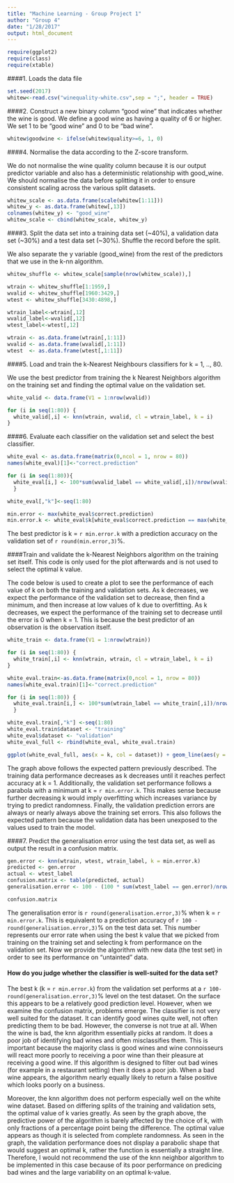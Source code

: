 ```yaml
---
title: "Machine Learning - Group Project 1"
author: "Group 4"
date: "1/28/2017"
output: html_document
---
```


```r
require(ggplot2)
require(class)
require(xtable)
```

####1. Loads the data file
```r
set.seed(2017)
whitew<-read.csv("winequality-white.csv",sep = ";", header = TRUE)
```

####2. Construct a new binary column “good wine” that indicates whether the wine is good.
We define a good wine as having a quality of 6 or higher. We set 1 to be "good wine" and 0 to be "bad wine".
```r
whitew$goodwine <- ifelse(whitew$quality>=6, 1, 0) 
```

####4. Normalise the data according to the Z-score transform. 

We do not normalise the wine quality column because it is our output predictor variable and also has a deterministic relationship with good_wine. We should normalise the data before splitting it in order to ensure consistent scaling across the various split datasets.
```r
whitew_scale <- as.data.frame(scale(whitew[1:11]))
whitew_y <- as.data.frame(whitew[,13])
colnames(whitew_y) <- "good_wine"
whitew_scale <- cbind(whitew_scale, whitew_y)
```

####3. Split the data set into a training data set (~40%), a validation data set (~30%) and a test data set (~30%). Shuffle the record before the split. 

We also separate the y variable (good_wine) from the rest of the predictors that we use in the k-nn algorithm.
```r
whitew_shuffle <- whitew_scale[sample(nrow(whitew_scale)),]

wtrain <- whitew_shuffle[1:1959,]
wvalid <- whitew_shuffle[1960:3429,]
wtest <- whitew_shuffle[3430:4898,]

wtrain_label<-wtrain[,12]
wvalid_label<-wvalid[,12]
wtest_label<-wtest[,12]

wtrain <- as.data.frame(wtrain[,1:11])
wvalid <- as.data.frame(wvalid[,1:11])
wtest  <- as.data.frame(wtest[,1:11])
```

####5. Load and train the k-Nearest Neighbours classifiers for k = 1, .., 80. 

We use the best predictor from training the k Nearest Neighbors algorithm on the training set and finding the optimal value on the validation set.
```r
white_valid <- data.frame(V1 = 1:nrow(wvalid))

for (i in seq(1:80)) {
  white_valid[,i] <- knn(wtrain, wvalid, cl = wtrain_label, k = i)
}
```

####6. Evaluate each classifier on the validation set and select the best classifier.
```r
white_eval <- as.data.frame(matrix(0,ncol = 1, nrow = 80))
names(white_eval)[1]<-"correct.prediction"

for (i in seq(1:80)){
  white_eval[i,] <- 100*sum(wvalid_label == white_valid[,i])/nrow(wvalid)
  }

white_eval[,"k"]<-seq(1:80)

min.error <- max(white_eval$correct.prediction)
min.error.k <- white_eval$k[white_eval$correct.prediction == max(white_eval$correct.prediction)]
```
The best predictor is k = `r min.error.k` with a prediction accuracy on the validation set of `r round(min.error,3)`%.

####Train and validate the k-Nearest Neighbors algorithm on the training set itself. 
This code is only used for the plot afterwards and is not used to select the optimal k value.

The code below is used to create a plot to see the performance of each value of k on both the training and validation sets. As k decreases, we expect the performance of the validation set to decrease, then find a minimum, and then increase at low values of k due to overfitting. As k decreases, we expect the performance of the training set to decrease until the error is 0 when k = 1. This is because the best predictor of an observation is the observation itself.
```r
white_train <- data.frame(V1 = 1:nrow(wtrain))

for (i in seq(1:80)) {
  white_train[,i] <- knn(wtrain, wtrain, cl = wtrain_label, k = i)
}

white_eval.train<-as.data.frame(matrix(0,ncol = 1, nrow = 80))
names(white_eval.train)[1]<-"correct.prediction"

for (i in seq(1:80)) {
  white_eval.train[i,] <- 100*sum(wtrain_label == white_train[,i])/nrow(wtrain)
  }

white_eval.train[,"k"] <-seq(1:80)
white_eval.train$dataset <- "training"
white_eval$dataset <- "validation"
white_eval_full <- rbind(white_eval, white_eval.train)

ggplot(white_eval_full, aes(x = k, col = dataset)) + geom_line(aes(y = 100 - correct.prediction)) + scale_x_reverse() + labs(title = "k-NN performance", x = "k", y = "Prediction Error Percentage")
```

The graph above follows the expected pattern previously described. The training data performance decreases as k decreases until it reaches perfect accuracy at k = 1. Additionally, the validation set performance follows a parabola with a minimum at k = `r min.error.k`. This makes sense because further decreasing k would imply overfitting which increases variance by trying to predict randomness. Finally, the validation prediction errors are always or nearly always above the training set errors. This also follows the expected pattern because the validation data has been unexposed to the values used to train the model.

####7. Predict the generalisation error using the test data set, as well as output the result in a confusion matrix.
```r
gen.error <- knn(wtrain, wtest, wtrain_label, k = min.error.k)
predicted <- gen.error
actual <- wtest_label
confusion.matrix <- table(predicted, actual)
generalisation.error <- 100 - (100 * sum(wtest_label == gen.error)/nrow(wtest))
```

```r
confusion.matrix
```

The generalisation error is `r round(generalisation.error,3)`% when k = `r min.error.k`. This is equivalent to a prediction accuracy of `r 100 - round(generalisation.error,3)`% on the test data set. This number represents our error rate when using the best k value that we picked from training on the training set and selecting k from performance on the validation set. Now we provide the algorithm with new data (the test set) in order to see its performance on "untainted" data.


#### How do you judge whether the classifier is well-suited for the data set?

The best k (k = `r min.error.k`) from the validation set performs at a `r 100-round(generalisation.error,3)`% level on the test dataset. On the surface this appears to be a relatively good prediction level. However, when we examine the confusion matrix, problems emerge. The classifier is not very well suited for the dataset. It can identify good wines quite well, not often predicting them to be bad. However, the converse is not true at all. When the wine is bad, the knn algorithm essentially picks at random. It does a poor job of identifying bad wines and often misclassifies them. This is important because the majority class is good wines and wine connoisseurs will react more poorly to receiving a poor wine than their pleasure at receiving a good wine. If this algorithm is designed to filter out bad wines (for example in a restaurant setting) then it does a poor job. When a bad wine appears, the algorithm nearly equally likely to return a false positive which looks poorly on a business. 

Moreover, the knn algorithm does not perform especially well on the white wine dataset. Based on differing splits of the training and validation sets, the optimal value of k varies greatly. As seen by the graph above, the predictive power of the algorithm is barely affected by the choice of k, with only fractions of a percentage point being the difference. The optimal value appears as though it is selected from complete randomness. As seen in the graph, the validation performance does not display a parabolic shape that would suggest an optimal k, rather the function is essentially a straight line. Therefore, I would not recommend the use of the knn neighbor algorithm to be implemented in this case because of its poor performance on predicing bad wines and the large variability on an optimal k-value.